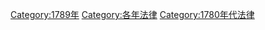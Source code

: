 [[Category:1789年|Category:1789年]]
[[Category:各年法律|Category:各年法律]]
[[Category:1780年代法律|Category:1780年代法律]]